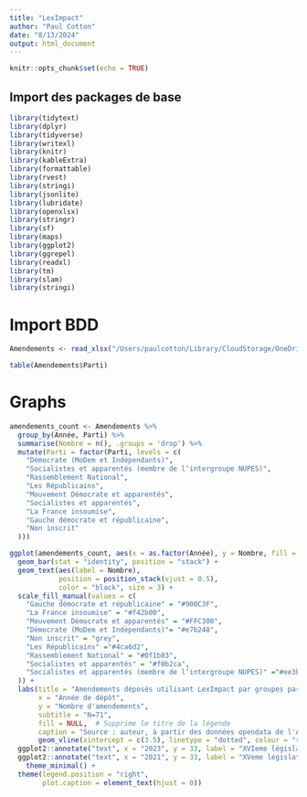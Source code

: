 ```yaml
---
title: "LexImpact"
author: "Paul Cotton"
date: "8/13/2024"
output: html_document
---
```


```r
knitr::opts_chunk$set(echo = TRUE)
```

## Import des packages de base  
```r
library(tidytext)
library(dplyr)
library(tidyverse)
library(writexl)
library(knitr)
library(kableExtra)
library(formattable)
library(rvest)
library(stringi)
library(jsonlite)
library(lubridate)
library(openxlsx)
library(stringr)
library(sf)
library(maps)
library(ggplot2)
library(ggrepel)
library(readxl)
library(tm)
library(slam)
library(stringi)
```

# Import BDD
```r
Amendements <- read_xlsx("/Users/paulcotton/Library/CloudStorage/OneDrive-IEPdeLyon/0. THESE 2019-2022 (ON LINE)/3. REDACTION/4. CHAPITRE 2/LexImapct députés.xlsx") 

table(Amendements$Parti)
```

# Graphs
```r

amendements_count <- Amendements %>%
  group_by(Année, Parti) %>%
  summarise(Nombre = n(), .groups = 'drop') %>%
  mutate(Parti = factor(Parti, levels = c(
    "Démocrate (MoDem et Indépendants)",
    "Socialistes et apparentés (membre de l’intergroupe NUPES)",
    "Rassemblement National",
    "Les Républicains",
    "Mouvement Démocrate et apparentés",
    "Socialistes et apparentés",
    "La France insoumise",
    "Gauche démocrate et républicaine",
    "Non inscrit"
  )))

ggplot(amendements_count, aes(x = as.factor(Année), y = Nombre, fill = Parti)) +
  geom_bar(stat = "identity", position = "stack") +
  geom_text(aes(label = Nombre), 
            position = position_stack(vjust = 0.5), 
            color = "black", size = 3) +
  scale_fill_manual(values = c(
    "Gauche démocrate et républicaine" = "#900C3F",
    "La France insoumise" = "#f42b00",
    "Mouvement Démocrate et apparentés" = "#FFC300",
    "Démocrate (MoDem et Indépendants)"= "#e7b248",
    "Non inscrit" = "grey",
    "Les Républicains" ="#4ca6d2",
    "Rassemblement National" = "#0f1b83",
    "Socialistes et apparentés" = "#f0b2ca",
    "Socialistes et apparentés (membre de l’intergroupe NUPES)" ="#ee3bde"
  )) +
  labs(title = "Amendements déposés utilisant LexImpact par groupes parlementaires (2019-2023)",
       x = "Année de dépôt",
       y = "Nombre d'amendements",
       subtitle = "N=71",
       fill = NULL,  # Supprime le titre de la légende
       caption = "Source : auteur, à partir des données opendata de l'Assemblée nationale") +
       geom_vline(xintercept = c(3.5), linetype = "dotted", colour = "red", size=1) +
  ggplot2::annotate("text", x = "2023", y = 33, label = "XVIeme législature",colour = "black", size=3) +
  ggplot2::annotate("text", x = "2021", y = 33, label = "XVeme législature",colour = "black", size=3) +
    theme_minimal() +
  theme(legend.position = "right",
        plot.caption = element_text(hjust = 0))
```











